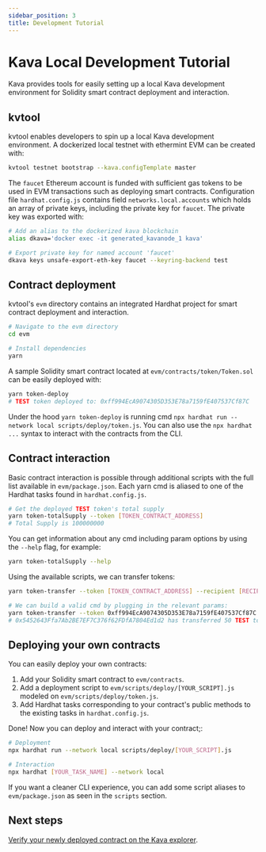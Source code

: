 ```yaml
---
sidebar_position: 3
title: Development Tutorial
---
```


# Kava Local Development Tutorial

Kava provides tools for easily setting up a local Kava development environment for Solidity smart contract deployment and interaction.

## kvtool

kvtool enables developers to spin up a local Kava development environment. A dockerized local testnet with ethermint EVM can be created with:

```bash
kvtool testnet bootstrap --kava.configTemplate master
```

The `faucet` Ethereum account is funded with sufficient gas tokens to be used in
EVM transactions such as deploying smart contracts. Configuration file
`hardhat.config.js` contains field `networks.local.accounts` which holds an
array of private keys, including the private key for `faucet`. The private key
was exported with:

```bash
# Add an alias to the dockerized kava blockchain
alias dkava='docker exec -it generated_kavanode_1 kava'

# Export private key for named account 'faucet'
dkava keys unsafe-export-eth-key faucet --keyring-backend test
```

## Contract deployment

kvtool's `evm` directory contains an integrated Hardhat project for smart contract deployment and interaction.

```bash
# Navigate to the evm directory
cd evm

# Install dependencies
yarn
```

A sample Solidity smart contract located at `evm/contracts/token/Token.sol` can be easily deployed with:

```bash
yarn token-deploy
# TEST token deployed to: 0xff994EcA9074305D353E78a7159fE407537Cf87C
```

Under the hood `yarn token-deploy` is running cmd `npx hardhat run --network local scripts/deploy/token.js`. You can also use the `npx hardhat ...` syntax to interact with the contracts from the CLI.

## Contract interaction

Basic contract interaction is possible through additional scripts with the full list available in `evm/package.json`. Each yarn cmd is aliased to one of the Hardhat tasks found in `hardhat.config.js`.

```bash
# Get the deployed TEST token's total supply
yarn token-totalSupply --token [TOKEN_CONTRACT_ADDRESS]
# Total Supply is 100000000
```

You can get information about any cmd including param options by using the `--help` flag, for example:

```bash
yarn token-totalSupply --help
```

Using the available scripts, we can transfer tokens:

```bash
yarn token-transfer --token [TOKEN_CONTRACT_ADDRESS] --recipient [RECIPIENT_ADDRESS] --amount [AMOUNT]

# We can build a valid cmd by plugging in the relevant params:
yarn token-transfer --token 0xff994EcA9074305D353E78a7159fE407537Cf87C --recipient 0xdd2fd4581271e230360230f9337d5c0430bf44c0 --amount 50
# 0x5452643Ffa7Ab2BE7EF7C376f62FDfA7804Ed1d2 has transferred 50 TEST to 0xdd2fd4581271e230360230f9337d5c0430bf44c0
```

## Deploying your own contracts

You can easily deploy your own contracts:

1. Add your Solidity smart contract to `evm/contracts`.
2. Add a deployment script to `evm/scripts/deploy/[YOUR_SCRIPT].js` modeled on `evm/scripts/deploy/token.js`.
3. Add Hardhat tasks corresponding to your contract's public methods to the existing tasks in `hardhat.config.js`.

Done! Now you can deploy and interact with your contract;:

```bash
# Deployment
npx hardhat run --network local scripts/deploy/[YOUR_SCRIPT].js

# Interaction
npx hardhat [YOUR_TASK_NAME] --network local
```

If you want a cleaner CLI experience, you can add some script aliases to `evm/package.json` as seen in the `scripts` section.

## Next steps

[Verify your newly deployed contract on the Kava explorer](./contract_verification).
